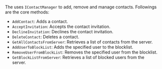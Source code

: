 <PlatformWrapper platform="unity">

The <Vg k="CHAT_SDK"/> uses `IContactManager` to add, remove and manage contacts. Followings are the core methods:

- `AddContact`: Adds a contact.
- `AcceptInvitation`: Accepts the contact invitation.
- `DeclineInvitation`: Declines the contact invitation.
- `DeleteContact`: Deletes a contact.
- `GetAllContactsFromServer`: Retrieves a list of contacts from the server.
- `AddUserToBlockList`: Adds the specified user to the blocklist.
- `RemoveUserFromBlockList`: Removes the specified user from the blocklist.
- `GetBlockListFromServer`: Retrieves a list of blocked users from the server.

</PlatformWrapper>
